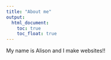 ```yaml
---
title: "About me"
output: 
  html_document:
    toc: true
    toc_float: true
---
```


My name is Alison and I make websites!!